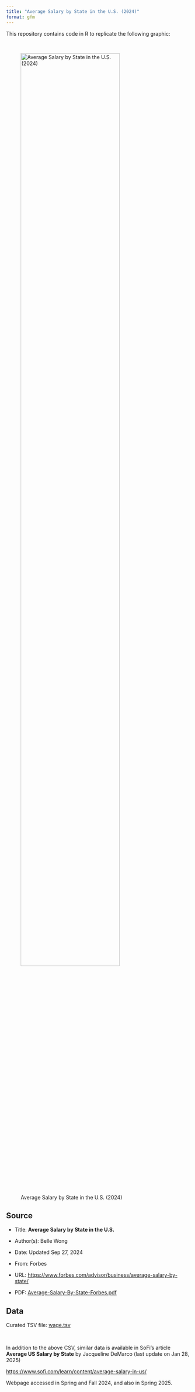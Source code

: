 ```yaml
---
title: "Average Salary by State in the U.S. (2024)"
format: gfm
---
```


This repository contains code in R to replicate the following graphic:

\

![Average Salary by State in the U.S. (2024)](source/average-salary-by-state-in-the-us.png){width=80%}



## Source

- Title: __Average Salary by State in the U.S.__

- Author(s): Belle Wong

- Date: Updated Sep 27, 2024

- From: Forbes

- URL: <https://www.forbes.com/advisor/business/average-salary-by-state/>

- PDF: [Average-Salary-By-State-Forbes.pdf](source/Average-Salary-By-State-Forbes.pdf)



## Data

Curated TSV file: [wage.tsv](wage.tsv)

\

In addition to the above CSV, similar data is available in SoFi's 
article __Average US Salary by State__ by Jacqueline DeMarco (last update
on Jan 28, 2025)

<https://www.sofi.com/learn/content/average-salary-in-us/>

Webpage accessed in Spring and Fall 2024, and also in Spring 2025.


